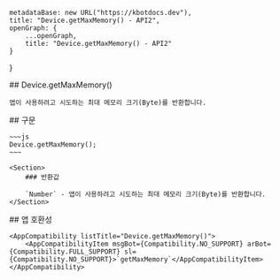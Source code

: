 
    metadataBase: new URL("https://kbotdocs.dev"),
    title: "Device.getMaxMemory() - API2",
    openGraph: {
        ...openGraph,
        title: "Device.getMaxMemory() - API2"
    }
}

<Section>
    ## Device.getMaxMemory()

    앱이 사용하려고 시도하는 최대 메모리 크기(Byte)를 반환합니다.
</Section>
<Section>
    ## 구문

    ~~~js
    Device.getMaxMemory();
    ~~~

    <Section>
        ### 반환값

        `Number` - 앱이 사용하려고 시도하는 최대 메모리 크기(Byte)를 반환합니다.
    </Section>
</Section>
<Section>
    ## 앱 호환성

    <AppCompatibility listTitle="Device.getMaxMemory()">
        <AppCompatibilityItem msgBot={Compatibility.NO_SUPPORT} arBot={Compatibility.FULL_SUPPORT} sl={Compatibility.NO_SUPPORT}>`getMaxMemory`</AppCompatibilityItem>
    </AppCompatibility>
</Section>